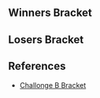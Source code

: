 {{DISPLAYTITLE: Kings of Cali 4: Doubles Group B}}{{SetGame|melee}}
{{Kings_of_Cali_4_Tabs|This=5}}
==Winners Bracket==
{{32DEDoublesWBracketA

|r1m1t1p1=Fiction |r1m1t1p2=MacD  |r1m1t1p1flag=us  |r1m1t1p2flag=us  |r1m1t1score=W |r1m1win=1
|r1m1t2p1=Bye |r1m1t2p2=Bye  |r1m1t2p1flag= |r1m1t2p2flag= |r1m1t2score=- 
|r1m2t1p1=Big T |r1m2t1p2=Blur  |r1m2t1p1flag= |r1m2t1p2flag= |r1m2t1score=2 |r1m2win=1
|r1m2t2p1=MatterGamer47 |r1m2t2p2=BeepBoopBop  |r1m2t2p1flag= |r1m2t2p2flag= |r1m2t2score=1
|r1m3t1p1=andymosity |r1m3t1p2=Strain  |r1m3t1p1flag= |r1m3t1p2flag= |r1m3t1score=W |r1m3win=1
|r1m3t2p1=Bye |r1m3t2p2=Bye  |r1m3t2p1flag= |r1m3t2p2flag= |r1m3t2score=-
|r1m4t1p1=Nasa |r1m4t1p2=Ped  |r1m4t1p1flag= |r1m4t1p2flag= |r1m4t1score=W |r1m4win=1
|r1m4t2p1=Bye |r1m4t2p2=Bye  |r1m4t2p1flag= |r1m4t2p2flag= |r1m4t2score=- 
|r1m5t1p1=MikeHaze |r1m5t1p2=Jace  |r1m5t1p1flag=us  |r1m5t1p2flag=us  |r1m5t1score=W |r1m5win=1
|r1m5t2p1=Bye |r1m5t2p2=Bye  |r1m5t2p1flag= |r1m5t2p2flag= |r1m5t2score=-
|r1m6t1p1=Yeti B |r1m6t1p2=Baja  |r1m6t1p1flag= |r1m6t1p2flag= |r1m6t1score=2 |r1m6win=1
|r1m6t2p1=Fatomsk |r1m6t2p2=sincerazero  |r1m6t2p1flag= |r1m6t2p2flag= |r1m6t2score=1
|r1m7t1p1=iateyourpie |r1m7t1p2=peaches  |r1m7t1p1flag=us  |r1m7t1p2flag= |r1m7t1score=W |r1m7win=1
|r1m7t2p1=Bye |r1m7t2p2=Bye  |r1m7t2p1flag= |r1m7t2p2flag= |r1m7t2score=-
|r1m8t1p1=Nonsense |r1m8t1p2=Erock  |r1m8t1p1flag= |r1m8t1p2flag= |r1m8t1score=2 |r1m8win=1
|r1m8t2p1=D703 |r1m8t2p2=Sam  |r1m8t2p1flag= |r1m8t2p2flag= |r1m8t2score=0

|r1m9t1p1=Lovage |r1m9t1p2=S2J  |r1m9t1p1flag=us |r1m9t1p2flag=us |r1m9t1score=W |r1m9win=1
|r1m9t2p1=Bye |r1m9t2p2=Bye  |r1m9t2p1flag= |r1m9t2p2flag= |r1m9t2score=-
|r1m10t1p1=saiki |r1m10t1p2=Bacon  |r1m10t1p1flag= |r1m10t1p2flag= |r1m10t1score=0 |r1m10win=2
|r1m10t2p1=Catnip |r1m10t2p2=Del  |r1m10t2p1flag= |r1m10t2p2flag= |r1m10t2score=2
|r1m11t1p1=Shaqfu |r1m11t1p2=Abaddun  |r1m11t1p1flag= |r1m11t1p2flag= |r1m11t1score=W |r1m11win=1
|r1m11t2p1=Bye |r1m11t2p2=Bye  |r1m11t2p1flag= |r1m11t2p2flag= |r1m11t2score=- 
|r1m12t1p1=Mr. P-Body |r1m12t1p2=Dankrooster  |r1m12t1p1flag= |r1m12t1p2flag= |r1m12t1score=W |r1m12win=1
|r1m12t2p1=Bye |r1m12t2p2=Bye  |r1m12t2p1flag= |r1m12t2p2flag= |r1m12t2score=-
|r1m13t1p1=ZeRo |r1m13t1p2=Westballz  |r1m13t1p1flag=cl |r1m13t1p2flag=us |r1m13t1score=W |r1m13win=1
|r1m13t2p1=Bye |r1m13t2p2=Bye  |r1m13t2p1flag= |r1m13t2p2flag= |r1m13t2score=-
|r1m14t1p1=Boba Fett |r1m14t1p2=White Bear  |r1m14t1p1flag= |r1m14t1p2flag= |r1m14t1score=2 |r1m14win=1
|r1m14t2p1=Ninibelle |r1m14t2p2=Hoefler |r1m14t2p1flag= |r1m14t2p2flag= |r1m14t2score=0 
|r1m15t1p1=dayman |r1m15t1p2=A Rookie  |r1m15t1p1flag= |r1m15t1p2flag=us |r1m15t1score=2 |r1m15win=1
|r1m15t2p1=Bye |r1m15t2p2=Bye  |r1m15t2p1flag= |r1m15t2p2flag= |r1m15t2score=-
|r1m16t1p1=Tuxedo Mask |r1m16t1p2=Skeeter  |r1m16t1p1flag= |r1m16t1p2flag= |r1m16t1score=2 |r1m16win=1
|r1m16t2p1=Pie |r1m16t2p2=Chives  |r1m16t2p1flag= |r1m16t2p2flag= |r1m16t2score=0

|r2m1t1p1=Fiction |r2m1t1p2=MacD  |r2m1t1p1flag=us  |r2m1t1p2flag=us  |r2m1t1score=2 |r2m1win=1
|r2m1t2p1=Big T |r2m1t2p2=Blur  |r2m1t2p1flag= |r2m1t2p2flag= |r2m1t2score=0
|r2m2t1p1=andymosity |r2m2t1p2=Strain  |r2m2t1p1flag= |r2m2t1p2flag= |r2m2t1score=2 |r2m2win=1
|r2m2t2p1=Nasa |r2m2t2p2=Ped  |r2m2t2p1flag= |r2m2t2p2flag= |r2m2t2score=0
|r2m3t1p1=MikeHaze |r2m3t1p2=Jace  |r2m3t1p1flag=us  |r2m3t1p2flag=us  |r2m3t1score=2 |r2m3win=1
|r2m3t2p1=Yeti B |r2m3t2p2=Baja  |r2m3t2p1flag= |r2m3t2p2flag= |r2m3t2score=0
|r2m4t1p1=iateyourpie |r2m4t1p2=peaches  |r2m4t1p1flag=us  |r2m4t1p2flag= |r2m4t1score=2 |r2m4win=1
|r2m4t2p1=Nonsense |r2m4t2p2=Erock  |r2m4t2p1flag= |r2m4t2p2flag= |r2m4t2score=0
|r2m5t1p1=Lovage |r2m5t1p2=S2J  |r2m5t1p1flag=us |r2m5t1p2flag=us |r2m5t1score= |r2m5win=
|r2m5t2p1=Catnip |r2m5t2p2=Del  |r2m5t2p1flag= |r2m5t2p2flag= |r2m5t2score=
|r2m6t1p1=Shaqfu |r2m6t1p2=Abaddun  |r2m6t1p1flag= |r2m6t1p2flag= |r2m6t1score=2 |r2m6win=1
|r2m6t2p1=Mr. P-Body |r2m6t2p2=Dankrooster  |r2m6t2p1flag= |r2m6t2p2flag= |r2m6t2score=1
|r2m7t1p1=ZeRo |r2m7t1p2=Westballz  |r2m7t1p1flag=cl |r2m7t1p2flag=us |r2m7t1score=2 |r2m7win=1
|r2m7t2p1=Boba Fett |r2m7t2p2=White Bear  |r2m7t2p1flag= |r2m7t2p2flag= |r2m7t2score=0
|r2m8t1p1=dayman |r2m8t1p2=A Rookie  |r2m8t1p1flag= |r2m8t1p2flag=us |r2m8t1score=2 |r2m8win=1
|r2m8t2p1=Tuxedo Mask |r2m8t2p2=Skeeter  |r2m8t2p1flag= |r2m8t2p2flag= |r2m8t2score=0

|r3m1t1p1=Fiction |r3m1t1p2=MacD  |r3m1t1p1flag=us  |r3m1t1p2flag=us  |r3m1t1score=2 |r3m1win=1
|r3m1t2p1=andymosity |r3m1t2p2=Strain  |r3m1t2p1flag= |r3m1t2p2flag= |r3m1t2score=0
|r3m2t1p1=MikeHaze |r3m2t1p2=Jace  |r3m2t1p1flag=us  |r3m2t1p2flag=us  |r3m2t1score=2 |r3m2win=1
|r3m2t2p1=iateyourpie |r3m2t2p2=peaches  |r3m2t2p1flag=us  |r3m2t2p2flag= |r3m2t2score=0
|r3m3t1p1=Lovage |r3m3t1p2=S2J  |r3m3t1p1flag=us |r3m3t1p2flag=us |r3m3t1score=2 |r3m3win=1
|r3m3t2p1=Shaqfu |r3m3t2p2=Abaddun  |r3m3t2p1flag= |r3m3t2p2flag= |r3m3t2score=0
|r3m4t1p1=ZeRo |r3m4t1p2=Westballz  |r3m4t1p1flag=cl |r3m4t1p2flag=us |r3m4t1score=2 |r3m4win=1
|r3m4t2p1=dayman |r3m4t2p2=A Rookie  |r3m4t2p1flag= |r3m4t2p2flag=us |r3m4t2score=0

|r4m1t1p1=Fiction |r4m1t1p2=MacD  |r4m1t1p1flag=us  |r4m1t1p2flag=us  |r4m1t1score=2 |r4m1win=1
|r4m1t2p1=MikeHaze |r4m1t2p2=Jace  |r4m1t2p1flag=us  |r4m1t2p2flag=us  |r4m1t2score=0
|r4m2t1p1=Lovage |r4m2t1p2=S2J  |r4m2t1p1flag=us |r4m2t1p2flag=us |r4m2t1score=2 |r4m2win=1
|r4m2t2p1=ZeRo |r4m2t2p2=Westballz  |r4m2t2p1flag=cl |r4m2t2p2flag=us |r4m2t2score=1
}}

==Losers Bracket==
{{24DEDoublesLBracketA
|column-width=160

|l1m1t1p1=Boba Fett |l1m1t1p2=White Bear  |l1m1t1p1flag= |l1m1t1p2flag= |l1m1t1score=W |l1m1win=1
|l1m1t2p1=Bye |l1m1t2p2=Bye  |l1m1t2p1flag= |l1m1t2p2flag= |l1m1t2score=-
|l1m2t1p1=Tuxedo Mask |l1m2t1p2=Skeeter  |l1m2t1p1flag= |l1m2t1p2flag= |l1m2t1score=2 |l1m2win=1
|l1m2t2p1=MatterGamer47 |l1m2t2p2=BeepBoopBop  |l1m2t2p1flag= |l1m2t2p2flag= |l1m2t2score=0
|l1m3t1p1=Mr. P-Body |l1m3t1p2=Dankrooster  |l1m3t1p1flag= |l1m3t1p2flag= |l1m3t1score=2 |l1m3win=1
|l1m3t2p1=Fatomsk |l1m3t2p2=sincerazero  |l1m3t2p1flag= |l1m3t2p2flag= |l1m3t2score=0
|l1m4t1p1=Catnip |l1m4t1p2=Del  |l1m4t1p1flag= |l1m4t1p2flag= |l1m4t1score=2 |l1m4win=1
|l1m4t2p1=D703 |l1m4t2p2=Sam  |l1m4t2p1flag= |l1m4t2p2flag= |l1m4t2score=0
|l1m5t1p1=Yeti B |l1m5t1p2=Baja  |l1m5t1p1flag= |l1m5t1p2flag= |l1m5t1score=W |l1m5win=1
|l1m5t2p1=Bye |l1m5t2p2=Bye  |l1m5t2p1flag= |l1m5t2p2flag= |l1m5t2score=-
|l1m6t1p1=Nonsense |l1m6t1p2=Erock  |l1m6t1p1flag= |l1m6t1p2flag= |l1m6t1score=W |l1m6win=1
|l1m6t2p1=saiki |l1m6t2p2=Bacon  |l1m6t2p1flag= |l1m6t2p2flag= |l1m6t2score=-
|l1m7t1p1=Nasa |l1m7t1p2=Ped  |l1m7t1p1flag= |l1m7t1p2flag= |l1m7t1score=2 |l1m7win=1
|l1m7t2p1=Ninibelle |l1m7t2p2=Hoefler  |l1m7t2p1flag= |l1m7t2p2flag= |l1m7t2score=0
|l1m8t1p1=Big T |l1m8t1p2=Blur  |l1m8t1p1flag= |l1m8t1p2flag= |l1m8t1score=0 |l1m8win=2
|l1m8t2p1=Pie |l1m8t2p2=Chives  |l1m8t2p1flag= |l1m8t2p2flag= |l1m8t2score=2

|l2m1t1p1=Boba Fett |l2m1t1p2=White Bear  |l2m1t1p1flag= |l2m1t1p2flag= |l2m1t1score=0 |l2m1win=2
|l2m1t2p1=Tuxedo Mask |l2m1t2p2=Skeeter  |l2m1t2p1flag= |l2m1t2p2flag= |l2m1t2score=2
|l2m2t1p1=Mr. P-Body |l2m2t1p2=Dankrooster  |l2m2t1p1flag= |l2m2t1p2flag= |l2m2t1score=0 |l2m2win=2
|l2m2t2p1=Catnip |l2m2t2p2=Del  |l2m2t2p1flag= |l2m2t2p2flag= |l2m2t2score=2
|l2m3t1p1=Yeti B |l2m3t1p2=Baja  |l2m3t1p1flag= |l2m3t1p2flag= |l2m3t1score=2 |l2m3win=1
|l2m3t2p1=Nonsense |l2m3t2p2=Erock  |l2m3t2p1flag= |l2m3t2p2flag= |l2m3t2score=1
|l2m4t1p1=Nasa |l2m4t1p2=Ped  |l2m4t1p1flag= |l2m4t1p2flag= |l2m4t1score=2 |l2m4win=1
|l2m4t2p1=Pie |l2m4t2p2=Chives  |l2m4t2p1flag= |l2m4t2p2flag= |l2m4t2score=0

|l3m1t1p1=iateyourpie |l3m1t1p2=peaches  |l3m1t1p1flag=us  |l3m1t1p2flag= |l3m1t1score=1 |l3m1win=2
|l3m1t2p1=Tuxedo Mask |l3m1t2p2=Skeeter  |l3m1t2p1flag= |l3m1t2p2flag= |l3m1t2score=2
|l3m2t1p1=andymosity |l3m2t1p2=Strain  |l3m2t1p1flag= |l3m2t1p2flag= |l3m2t1score=0 |l3m2win=2
|l3m2t2p1=Catnip |l3m2t2p2=Del |l3m2t2p1flag= |l3m2t2p2flag= |l3m2p2score=2
|l3m3t1p1=dayman |l3m3t1p2=A Rookie  |l3m3t1p1flag= |l3m3t1p2flag=us |l3m3t1score=2 |l3m3win=1
|l3m3t2p1=Yeti B |l3m3t2p2=Baja  |l3m3t2p1flag= |l3m3t2p2flag= |l3m3t2score=1
|l3m4t1p1=Shaqfu |l3m4t1p2=Abaddun  |l3m4t1p1flag= |l3m4t1p2flag= |l3m4t1score=2 |l3m4win=1
|l3m4t2p1=Nasa |l3m4t2p2=Ped  |l3m4t2p1flag= |l3m4t2p2flag= |l3m4t2score=0

|l4m1t1p1=Tuxedo Mask |l4m1t1p2=Skeeter  |l4m1t1p1flag= |l4m1t1p2flag= |l4m1t1score=0 |l4m1win=2
|l4m1t2p1=Catnip |l4m1t2p2=Del  |l4m1t2p1flag= |l4m1t2p2flag= |l4m1t2score=2
|l4m2t1p1=dayman |l4m2t1p2=A Rookie  |l4m2t1p1flag= |l4m2t1p2flag=us |l4m2t1score=2 |l4m2win=1
|l4m2t2p1=Shaqfu |l4m2t2p2=Abaddun  |l4m2t2p1flag= |l4m2t2p2flag= |l4m2t2score=0

|l5m1t1p1=ZeRo |l5m1t1p2=Westballz  |l5m1t1p1flag=cl |l5m1t1p2flag=us |l5m1t1score=2 |l5m1win=1
|l5m1t2p1=Catnip |l5m1t2p2=Del  |l5m1t2p1flag= |l5m1t2p2flag= |l5m1t2score=0
|l5m2t1p1=MikeHaze |l5m2t1p2=Jace  |l5m2t1p1flag=us  |l5m2t1p2flag=us  |l5m2t1score=2 |l5m2win=1
|l5m2t2p1=dayman |l5m2t2p2=A Rookie  |l5m2t2p1flag= |l5m2t2p2flag=us |l5m2t2score=0
}}

==References==
*[http://oxy.challonge.com/KoC4TeamsB Challonge B Bracket]
